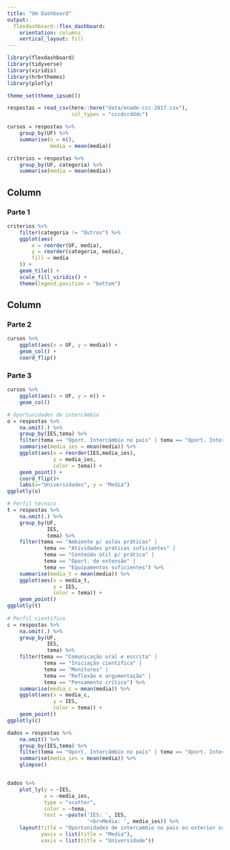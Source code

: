 ```yaml
---
title: "Um Dashboard"
output: 
  flexdashboard::flex_dashboard:
    orientation: columns
    vertical_layout: fill
---
```


```r
library(flexdashboard)
library(tidyverse)
library(viridis)
library(hrbrthemes)
library(plotly)

theme_set(theme_ipsum())

respostas = read_csv(here::here("data/enade-ccc-2017.csv"),
                     col_types = "cccdccdddc")

cursos = respostas %>% 
    group_by(UF) %>% 
    summarise(n = n(), 
              media = mean(media))

criterios = respostas %>% 
    group_by(UF, categoria) %>% 
    summarise(media = mean(media))

```

Column {data-width=650}
-----------------------------------------------------------------------

### Parte 1

```r
criterios %>%
    filter(categoria != "Outros") %>%
    ggplot(aes(
        x = reorder(UF, media),
        y = reorder(categoria, media),
        fill = media
    )) +
    geom_tile() + 
    scale_fill_viridis() + 
    theme(legend.position = "bottom")
```

Column {data-width=350}
-----------------------------------------------------------------------

### Parte 2

```r
cursos %>% 
    ggplot(aes(x = UF, y = media)) + 
    geom_col() + 
    coord_flip()
```

### Parte 3

```r
cursos %>% 
    ggplot(aes(x = UF, y = n)) + 
    geom_col()
```

```r
# Oportunidades de intercâmbio
o = respostas %>%
    na.omit(.) %>%
    group_by(IES,tema) %>%
    filter(tema == "Oport. Intercâmbio no país" | tema == "Oport. Intercâmbio exterior") %>%
    summarise(media_ies = mean(media)) %>%
    ggplot(aes(x = reorder(IES,media_ies),
               y = media_ies,
               color = tema)) +
    geom_point() +
    coord_flip()+
    labs(x="Universidades", y = "Media")
ggplotly(o)
```

```r
# Perfil técnico
t = respostas %>%
    na.omit(.) %>%
    group_by(UF,
             IES,
             tema) %>%
    filter(tema == "Ambiente p/ aulas práticas" |
            tema == "Atividades práticas suficientes" |
            tema == "Conteúdo útil p/ prática" |
            tema == "Oport. de extensão" |
            tema == "Equipamentos suficientes") %>%
    summarise(media_t = mean(media)) %>% 
    ggplot(aes(x = media_t,
               y = IES,
               color = tema)) +
    geom_point()
ggplotly(t)
    
# Perfil científico
c = respostas %>%
    na.omit(.) %>%
    group_by(UF,
             IES,
             tema) %>%
    filter(tema == "Comunicação oral e escrita" |
            tema == "Iniciação científica" |
            tema == "Monitores" |
            tema == "Reflexão e argumentação" |
            tema == "Pensamento crítico") %>%
    summarise(media_c = mean(media)) %>% 
    ggplot(aes(x = media_c,
               y = IES,
               color = tema)) +
    geom_point()
ggplotly(c)   
```


```r

dados = respostas %>%
    na.omit() %>%
    group_by(IES,tema) %>%
    filter(tema == "Oport. Intercâmbio no país" | tema == "Oport. Intercâmbio exterior") %>%
    summarise(media_ies = mean(media)) %>%
    glimpse()


dados %>% 
    plot_ly(y = ~IES,
            x = ~media_ies, 
            type = "scatter", 
            color = ~tema,
            text = ~paste('IES: ', IES,
                          '<br>Media: ', media_ies)) %>% 
    layout(title = "Oportunidades de intercambio no pais ou exterior nas IES brasileiras",
           yaxis = list(title = "Media"),
           xaxis = list(title = "Universidade"))
```

